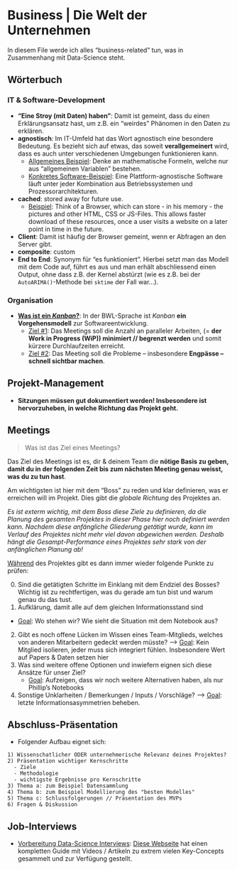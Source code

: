# Business | Die Welt der Unternehmen

In diesem File werde ich alles "business-related" tun, was in Zusammenhang mit Data-Science steht.

## Wörterbuch

### IT &amp; Software-Development

- __"Eine Stroy (mit Daten) haben"__: Damit ist gemeint, dass du einen Erklärungsansatz hast, um z.B. ein "weirdes" Phänomen in den Daten zu erklären.
- __agnostisch__: Im IT-Umfeld hat das Wort agnostisch eine besondere Bedeutung. Es bezieht sich auf etwas, das soweit **verallgemeinert** wird, dass es auch unter verschiedenen Umgebungen funktionieren kann. 
	- <u>Allgemeines Beispiel</u>: Denke an mathematische Formeln, welche nur aus "allgemeinen Variablen" bestehen. 
	- <u>Konkretes Software-Beispiel</u>: Eine Plattform-agnostische Software läuft unter jeder Kombination aus Betriebssystemen und Prozessorarchitekturen.
- __cached__: stored away for future use. 
  - <u>Beispiel</u>: Think of a Browser, which can store - in his memory - the pictures and other HTML, CSS or JS-Files. This allows faster download of these resources, once a user visits a website on a later point in time in the future.
- __Client__: Damit ist häufig der Browser gemeint, wenn er Abfragen an den Server gibt.
- __composite__: custom
- __End to End__: Synonym für "es funktioniert". Hierbei setzt man das Modell mit dem Code auf, führt es aus und man erhält abschliessend einen Output, ohne dass z.B. der Kernel abstürzt (wie es z.B. bei der `AutoARIMA()`-Methode bei `sktime` der Fall war...).

### Organisation

- **<u>Was ist ein _Kanban_?</u>**: In der BWL-Sprache ist *Kanban* **ein Vorgehensmodell** zur Softwareentwicklung.
  - <u>Ziel #1</u>: Das Meetings soll die Anzahl an paralleler Arbeiten, (= **der Work in Progress (WiP)) minimiert // begrenzt werden** und somit kürzere Durchlaufzeiten erreicht.
  - <u>Ziel #2</u>: Das Meeting soll die Probleme – insbesondere **Engpässe – schnell sichtbar machen**.

## Projekt-Management

- **Sitzungen müssen gut dokumentiert werden! Insbesondere ist hervorzuheben, in welche Richtung das Projekt geht.**

## Meetings

> Was ist das Ziel eines Meetings?

Das Ziel des Meetings ist es, dir & deinem Team die **nötige Basis zu geben, damit du in der folgenden Zeit bis zum nächsten Meeting genau weisst, was du zu tun hast**.

Am wichtigsten ist hier mit dem "Boss" zu reden und klar definieren, was er erreichen will im Projekt. Dies gibt die _globale Richtung_ des Projektes an.

_Es ist exterm wichtig, mit dem Boss diese Ziele zu definieren, da die Planung des gesamten Projektes in dieser Phase hier noch definiert werden kann. Nachdem diese anfängliche Gliederung getätigt wurde, kann im Verlauf des Projektes nicht mehr viel davon abgewichen werden. Deshalb hängt die Gesampt-Performance eines Projektes sehr stark von der anfänglichen Planung ab!_

<u>Während</u> des Projektes gibt es dann immer wieder folgende Punkte zu prüfen:

0) Sind die getätigten Schritte im Einklang mit dem Endziel des Bosses? Wichtig ist zu rechtfertigen, was du gerade am tun bist und warum genau du das tust.
1) Aufklärung, damit alle auf dem gleichen Informationsstand sind 
  - <u>Goal</u>: Wo stehen wir? Wie sieht die Situation mit dem Notebook aus?
2) Gibt es noch offene Lücken im Wissen eines Team-Mitglieds, welches von anderen Mitarbeitern gedeckt werden müsste? --> <u>Goal</u>: Kein Mitglied isolieren, jeder muss sich integriert fühlen. Insbesondere Wert auf Papers & Daten setzen hier
3) Was sind weitere offene Optionen und inwiefern eignen sich diese Ansätze für unser Ziel?
    - <u>Goal</u>: Aufzeigen, dass wir noch weitere Alternativen haben, als nur Phillip's Notebooks
4) Sonstige Unklarheiten / Bemerkungen / Inputs / Vorschläge? --> <u>Goal</u>: letzte Informationsasymmetrien beheben.

## Abschluss-Präsentation

- Folgender Aufbau eignet sich:

```
1) Wissenschatlicher ODER unternehmerische Relevanz deines Projektes?
2) Präsentation wichtiger Kernschritte
  - Ziele
  - Methodologie
  - wichtigste Ergebnisse pro Kernschritte
3) Thema a: zum Beispiel Datensammlung
4) Thema b: zum Beispiel Modellierung des "besten Modelles"
5) Thema c: Schlussfolgerungen // Präsentation des MVPs
6) Fragen & Diskussion
```

## Job-Interviews

- <u>Vorbereitung Data-Science Interviews</u>: [Diese Webseite](https://www.kdnuggets.com/2020/01/data-science-interview-study-guide.html) hat einen kompletten Guide mit Videos / Artikeln zu extrem vielen Key-Concepts gesammelt und zur Verfügung gestellt.